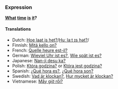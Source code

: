 ===Expression===
'''[[what|What]] [[time]] [[is]] [[it]]?'''

====Translations====
*Dutch: [[Hoe laat is het?]]/[[media:Hoe_laat_is_het.ogg|Huː laːt ɪs hət?]]/
*Finnish: [[Mitä kello on?]]
*French: [[Quelle heure est-il?]]
*German: [[Wieviel Uhr ist es?]], [[Wie spät ist es?]]
*Japanese: [[Nan-ji desu ka?]]
*Polish: [[Która godzina?]] or [[Która jest godzina?]]
*Spanish: [[¿Qué hora es?]], [[¿Qué hora son?]]
*Swedish: [[Vad är klockan?]], [[Hur mycket är klockan?]]
*Vietnamese: [[Mấy giờ rồi?]]